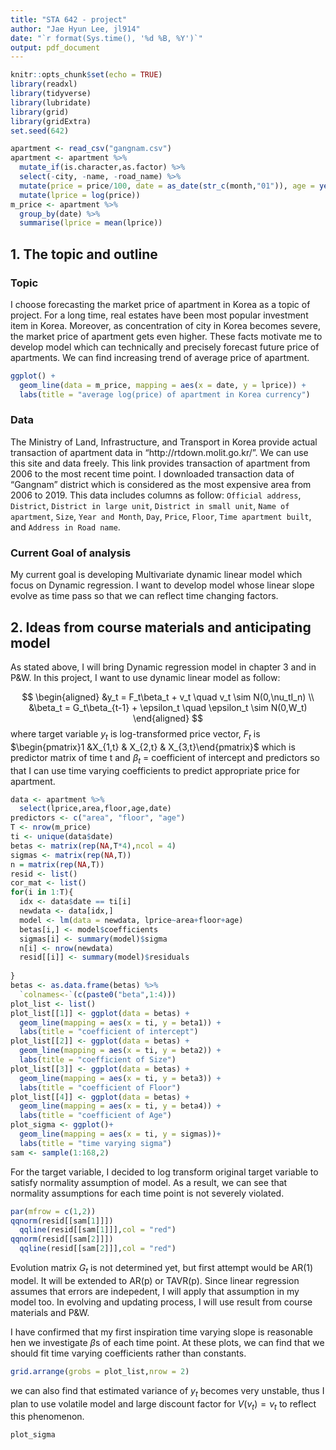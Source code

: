 ```yaml
---
title: "STA 642 - project"
author: "Jae Hyun Lee, jl914"
date: "`r format(Sys.time(), '%d %B, %Y')`"
output: pdf_document
---
```


```r
knitr::opts_chunk$set(echo = TRUE)
library(readxl)
library(tidyverse)
library(lubridate)
library(grid)
library(gridExtra)
set.seed(642)
```

```r
apartment <- read_csv("gangnam.csv")
apartment <- apartment %>% 
  mutate_if(is.character,as.factor) %>% 
  select(-city, -name, -road_name) %>% 
  mutate(price = price/100, date = as_date(str_c(month,"01")), age = year(date)-built) %>% 
  mutate(lprice = log(price))
m_price <- apartment %>% 
  group_by(date) %>% 
  summarise(lprice = mean(lprice))
```


## 1. The topic and outline

### Topic

I choose forecasting the market price of apartment in Korea as a topic of project. For a long time, real estates have been most popular investment item in Korea. Moreover, as concentration of city in Korea becomes severe, the market price of apartment gets even higher. These facts motivate me to develop model which can technically and precisely forecast future price of apartments. We can find increasing trend of average price of apartment.

```r
ggplot() +
  geom_line(data = m_price, mapping = aes(x = date, y = lprice)) +
  labs(title = "average log(price) of apartment in Korea currency")
```

### Data

The Ministry of Land, Infrastructure, and Transport in Korea provide actual transaction of apartment data in "http://rtdown.molit.go.kr/". We can use this site and data freely. This link provides transaction of apartment from 2006 to the most recent time point. I downloaded transaction data of "Gangnam" district which is considered as the most expensive area from 2006 to 2019. This data includes columns as follow: `Official address`, `District`, `District in large unit`, `District in small unit`, `Name of apartment`, `Size`, `Year and Month`, `Day`, `Price`, `Floor`, `Time apartment built`, and `Address in Road name`.

### Current Goal of analysis

My current goal is developing Multivariate dynamic linear model which focus on Dynamic regression. I want to develop model whose linear slope evolve as time pass so that we can reflect time changing factors. 

## 2. Ideas from course materials and anticipating model

As stated above, I will bring Dynamic regression model in chapter 3 and  in P&W. In this project, I want to use dynamic linear model as follow:

$$
\begin{aligned}
&y_t = F_t\beta_t + v_t \quad v_t \sim N(0,\nu_tI_n) \\
&\beta_t = G_t\beta_{t-1} + \epsilon_t \quad \epsilon_t \sim N(0,W_t)
\end{aligned}
$$
where target variable $y_t$ is log-transformed price vector, $F_t$ is $\begin{pmatrix}1 &X_{1,t} & X_{2,t} & X_{3,t}\end{pmatrix}$ which is predictor matrix of time t and $\beta_t$ = coefficient of intercept and predictors so that I can use time varying coefficients to predict appropriate price for apartment. 

```r
data <- apartment %>% 
  select(lprice,area,floor,age,date)
predictors <- c("area", "floor", "age")
T <- nrow(m_price)
ti <- unique(data$date)
betas <- matrix(rep(NA,T*4),ncol = 4)
sigmas <- matrix(rep(NA,T))
n = matrix(rep(NA,T))
resid <- list()
cor_mat <- list()
for(i in 1:T){
  idx <- data$date == ti[i] 
  newdata <- data[idx,]
  model <- lm(data = newdata, lprice~area+floor+age)
  betas[i,] <- model$coefficients
  sigmas[i] <- summary(model)$sigma
  n[i] <- nrow(newdata)
  resid[[i]] <- summary(model)$residuals
  
}
betas <- as.data.frame(betas) %>% 
  `colnames<-`(c(paste0("beta",1:4)))
plot_list <- list()
plot_list[[1]] <- ggplot(data = betas) +
  geom_line(mapping = aes(x = ti, y = beta1)) +
  labs(title = "coefficient of intercept")
plot_list[[2]] <- ggplot(data = betas) +
  geom_line(mapping = aes(x = ti, y = beta2)) +
  labs(title = "coefficient of Size")
plot_list[[3]] <- ggplot(data = betas) +
  geom_line(mapping = aes(x = ti, y = beta3)) +
  labs(title = "coefficient of Floor")
plot_list[[4]] <- ggplot(data = betas) +
  geom_line(mapping = aes(x = ti, y = beta4)) +
  labs(title = "coefficient of Age")
plot_sigma <- ggplot()+
  geom_line(mapping = aes(x = ti, y = sigmas))+
  labs(title = "time varying sigma")
sam <- sample(1:168,2)
```

For the target variable, I decided to log transform original target variable to satisfy normality assumption of model. As a result, we can see that normality assumptions for each time point is not severely violated.

```r
par(mfrow = c(1,2))
qqnorm(resid[[sam[1]]])
  qqline(resid[[sam[1]]],col = "red")
qqnorm(resid[[sam[2]]]) 
  qqline(resid[[sam[2]]],col = "red")
```

Evolution matrix $G_t$ is not determined yet, but first attempt would be AR(1) model. It will be extended to AR(p) or TAVR(p). Since linear regression assumes that errors are indepedent, I will apply that assumption in my model too. In evolving and updating process, I will use result from course materials and P&W.

I have confirmed that my first inspiration time varying slope is reasonable hen we investigate $\beta$s of each time point. At these plots, we can find that we should fit time varying coefficients rather than constants.

```r
grid.arrange(grobs = plot_list,nrow = 2)
```

we can also find that estimated variance of $y_t$ becomes very unstable, thus I plan to use volatile model and large discount factor for $V(v_t) = \nu_t$ to reflect this phenomenon. 

```r
plot_sigma
```

